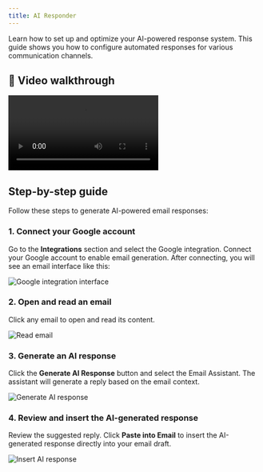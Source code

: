 ```yaml
---
title: AI Responder
---
```


Learn how to set up and optimize your AI-powered response system. This guide shows you how to configure automated responses for various communication channels.

## 🎥 Video walkthrough

<div class="card-video">
  <video src="https://storage.googleapis.com/helpsessionvideos/Contactswing/Videos/GE.mp4" autoplay playsinline controls title="AI Responder walkthrough"></video>
</div>

## Step-by-step guide

Follow these steps to generate AI-powered email responses:

### 1. Connect your Google account

Go to the **Integrations** section and select the Google integration. Connect your Google account to enable email generation. After connecting, you will see an email interface like this:

<img src="https://storage.googleapis.com/helpsessionvideos/Contactswing/images/gen1.jpg" alt="Google integration interface" />

### 2. Open and read an email

Click any email to open and read its content.

<img src="https://storage.googleapis.com/helpsessionvideos/Contactswing/images/gen2.jpg" alt="Read email" />

### 3. Generate an AI response

Click the **Generate AI Response** button and select the Email Assistant. The assistant will generate a reply based on the email context.

<img src="https://storage.googleapis.com/helpsessionvideos/Contactswing/images/gen3.jpg" alt="Generate AI response" />

### 4. Review and insert the AI-generated response

Review the suggested reply. Click **Paste into Email** to insert the AI-generated response directly into your email draft.

<img src="https://storage.googleapis.com/helpsessionvideos/Contactswing/images/gen4.jpg" alt="Insert AI response" />

